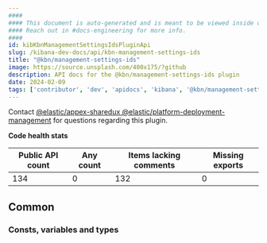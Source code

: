 ```yaml
---
####
#### This document is auto-generated and is meant to be viewed inside our experimental, new docs system.
#### Reach out in #docs-engineering for more info.
####
id: kibKbnManagementSettingsIdsPluginApi
slug: /kibana-dev-docs/api/kbn-management-settings-ids
title: "@kbn/management-settings-ids"
image: https://source.unsplash.com/400x175/?github
description: API docs for the @kbn/management-settings-ids plugin
date: 2024-02-09
tags: ['contributor', 'dev', 'apidocs', 'kibana', '@kbn/management-settings-ids']
---
```




Contact [@elastic/appex-sharedux @elastic/platform-deployment-management](https://github.com/orgs/elastic/teams/appex-sharedux ) for questions regarding this plugin.

**Code health stats**

| Public API count  | Any count | Items lacking comments | Missing exports |
|-------------------|-----------|------------------------|-----------------|
| 134 | 0 | 132 | 0 |

## Common

### Consts, variables and types
<DocDefinitionList data={kbnManagementSettingsIdsObj.common.misc}/>

